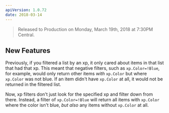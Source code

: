 ```yaml
---
apiVersion: 1.0.72
date: 2018-03-14
---
```


> Released to Production on Monday, March 19th, 2018 at 7:30PM Central.

## New Features

Previously, if you filtered a list by an xp, it only cared about items in that list that had that xp. This meant that negative filters, such as `xp.Color=!Blue`, for example, would only return other items _with_ `xp.Color` but where `xp.Color` was not blue. If an item didn't have `xp.Color` at all, it would not be returned in the filtered list.

Now, xp filters don't just look for the specified xp and filter down from there. Instead, a filter of `xp.Color=!Blue` will return all items with `xp.Color` where the color isn't blue, _but also_ any items without `xp.Color` at all.

